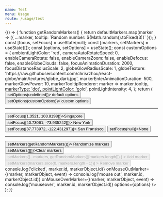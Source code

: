 ```yaml
---
name: Test
menu: Usage
route: /usage/test
---
```





<Playground>
  {() => {
    function getRandomMarkers() {
      return defaultMarkers.map(marker => ({
        ...marker,
        tooltip: `Random number: ${Math.random().toFixed(3)}`
      }));
    }
    const [focus, setFocus] = useState(null);
    const [markers, setMarkers] = useState([]);
    const [options, setOptions] = useState();
    const customOptions = {
      ambientLightColor: 'red',
      cameraAutoRotateSpeed: 0,
      enableCameraRotate: false,
      enableCameraZoom: false,
      enableDefocus: false,
      enableGlobeClouds: false,
      focusAnimationDuration: 2000,
      focusDistanceRadiusScale: 2,
      globeGlowRadiusScale: 1,
      globeTexture: 'https://raw.githubusercontent.com/chrisrzhou/react-globe/main/textures/globe_dark.jpg',
      markerEnterAnimationDuration: 500,
      markerGlowPower: 10,
      markerTooltipRenderer: marker => marker.tooltip,
      markerType: 'dot',
      pointLightColor: 'gold',
      pointLightIntensity: 4,
    };
    return (
      <div>
        <button onClick={() => setOptions(undefined)}>
          default options
        </button>
        <button onClick={() => setOptions(customOptions)}>
          custom options
        </button>
        <hr />
          <button onClick={() => setFocus([1.3521, 103.8198])}>Singapore</button>
          <button onClick={() => setFocus([40.73061, -73.935242])}>
            New York
          </button>
          <button onClick={() => setFocus([37.773972, -122.431297])}>
            San Fransisco
          </button>
          <button onClick={() => setFocus(null)}>None</button>
        <hr />
        <button onClick={() => setMarkers(getRandomMarkers())}>
          Randomize markers
        </button>
        <button onClick={() => setMarkers([])}>Clear markers</button>
        <button
          disabled={markers.length === defaultMarkers.length}
          onClick={() =>
            setMarkers([...markers, getRandomMarkers()[markers.length]])
          }
        >
          Add marker
        </button>
        <button
          disabled={markers.length === 0}
          onClick={() => setMarkers(markers.slice(0, markers.length - 1))}
        >
          Remove marker
        </button>
        <ReactGlobe
          focus={focus}
          height="400px"
          markers={markers}
          width="100%"
          onClickMarker={(marker, markerObject, event) => console.log('clicked', marker.id, markerObject.id)}
          onMouseOutMarker={(marker, markerObject, event) => console.log('mouse out', marker.id, markerObject.id)}
          onMouseOverMarker={(marker, markerObject, event) => console.log('mouseover', marker.id, markerObject.id)}
          options={options}
        />
      </div>
    );
  }}
</Playground>
